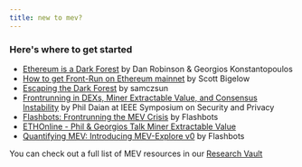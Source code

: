 ```yaml
---
title: new to mev?
---
```


### Here's where to get started

* [Ethereum is a Dark Forest](https://medium.com/@danrobinson/ethereum-is-a-dark-forest-ecc5f0505dff) by Dan Robinson & Georgios Konstantopoulos
* [How to get Front-Run on Ethereum mainnet](https://youtu.be/UZ-NNd6yjFM) by Scott Bigelow
* [Escaping the Dark Forest](https://samczsun.com/escaping-the-dark-forest/) by samczsun
* [Frontrunning in DEXs, Miner Extractable Value, and Consensus Instability](https://youtu.be/vR1v7AQ8i3k) by Phil Daian at IEEE Symposium on Security and Privacy
* [Flashbots: Frontrunning the MEV Crisis](https://medium.com/flashbots/frontrunning-the-mev-crisis-40629a613752) by Flashbots
* [ETHOnline - Phil & Georgios Talk Miner Extractable Value](https://youtu.be/tv0CkmcoGkM)
* [Quantifying MEV: Introducing MEV-Explore v0](https://medium.com/flashbots/quantifying-mev-introducing-mev-explore-v0-5ccbee0f6d02) by Flashbots

You can check out a full list of MEV resources in our [Research Vault](https://github.com/flashbots/mev-research/blob/main/resources.md)
